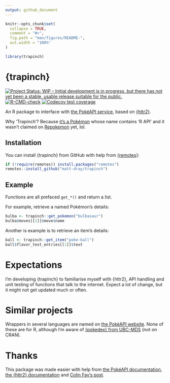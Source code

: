 ```yaml
---
output: github_document
---
```


<!-- README.md is generated from README.Rmd. Please edit that file -->

```r
knitr::opts_chunk$set(
  collapse = TRUE,
  comment = "#>",
  fig.path = "man/figures/README-",
  out.width = "100%"
)

library(trapinch)
```

# {trapinch}

<!-- badges: start -->
[![Project Status: WIP – Initial development is in progress, but there has not yet been a stable, usable release suitable for the public.](https://www.repostatus.org/badges/latest/wip.svg)](https://www.repostatus.org/#wip)
[![R-CMD-check](https://github.com/matt-dray/trapinch/workflows/R-CMD-check/badge.svg)](https://github.com/matt-dray/trapinch/actions)
[![Codecov test coverage](https://codecov.io/gh/matt-dray/trapinch/branch/main/graph/badge.svg)](https://app.codecov.io/gh/matt-dray/trapinch?branch=main)
<!-- badges: end -->

An R package to interface with [the PokéAPI service](https://pokeapi.co/), based on [{httr2}](https://httr2.r-lib.org/).

Why 'Trapinch'? Because [it's a Pokémon](https://bulbapedia.bulbagarden.net/wiki/Trapinch_(Pok%C3%A9mon)) whose name contains 'R API' and it wasn't claimed on [Repokemon](https://cheeaun.github.io/repokemon/) yet, lol.

## Installation

You can install {trapinch} from GitHub with help from [{remotes}](https://remotes.r-lib.org/):

```r
if (!require(remotes)) install.packages("remotes")
remotes::install_github("matt-dray/trapinch")
```

## Example

Functions are all prefaced `get_*()` and return a list.

For example, retrieve a named Pokémon's details:

```r
bulba <- trapinch::get_pokemon("bulbasaur")
bulba$moves[[1]]$move$name
```

Another is example is to retrieve an item's details:

```r
ball <- trapinch::get_item("poke-ball")
ball$flavor_text_entries[[1]]$text
```

# Expectations

I'm developing {trapinch} to familiarise myself with {httr2}, API handling and unit testing of functions that talk to the internet. Expect a lot of change, but it might not get updated much or often.

# Similar projects

Wrappers in several languages are named on [the PokéAPI website](https://pokeapi.co/docs/v2#wrap). None of these are for R, although I'm aware of [{pokedex} from UBC-MDS](https://github.com/UBC-MDS/pokedex) (not on CRAN).

# Thanks

This package was made easier with help from [the PokéAPI documentation](https://pokeapi.co/docs/v2), [the {httr2} documentation](https://httr2.r-lib.org/index.html) and [Colin Fay's post](https://colinfay.me/build-api-wrapper-package-r/).
